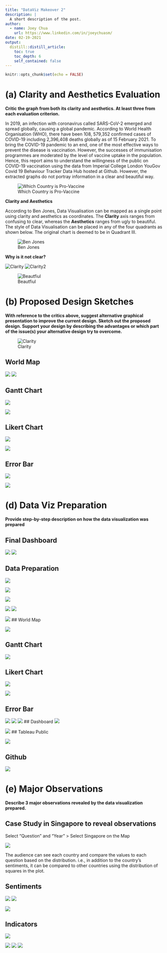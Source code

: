 ```yaml
---
title: "DataViz Makeover 2"
description: |
  A short description of the post.
author:
  - name: Joey Chua
    url: https://www.linkedin.com/in/joeychuasm/
date: 02-19-2021
output:
  distill::distill_article:
    toc: true
    toc_depth: 6
    self_contained: false
---
```



```r
knitr::opts_chunk$set(echo = FALSE)
```


# (a) Clarity and Aesthetics Evaluation

__Critic the graph from both its clarity and aesthetics. At least three from each evaluation criterion.__

In 2019, an infection with coronavirus called SARS-CoV-2 emerged and spread globally, causing a global pandemic. According to World Health Organisation (WHO), there have been 108, 579,352 confirmed cases of COVID-19 including 2,396,408 deaths globally as of 15 February 2021. To bring the COVID-19 pandemic to an end, one of the most effective ways to prevent the disease is vaccination. However, the successes of immunisation programmes are moderated by the level of vaccine uptake in the population.  Hence, this report aims to understand the willingness of the public on COVID-19 vaccination using the data from Imperial College London YouGov Covid 19 Behaviour Tracker Data Hub hosted at Github. However, the extracted graphs do not portray information in a clear and beautiful way.

![Which Country is Pro-Vaccine](originalchart.png)

__Clarity and Aesthetics__

According to Ben Jones, Data Visualisation can be mapped as a single point using clarity and aesthetics as coordinates. The __Clarity__ axis ranges from confusing to clear, whereas the __Aesthetics__ ranges from ugly to beautiful. The style of Data Visualisation can be placed in any of the four quadrants as shown below. The original chart is deemed to be in Quadrant III.

![Ben Jones](benjones.png)


__Why is it not clear?__

![Clarity](whyisitnotclear.png)
![Clarity2](whyisitnotclear2.png)


![Beautfiul](whyisitnotbeautiful.png)

# (b) Proposed Design Sketches

__With reference to the critics above, suggest alternative graphical presentation to improve the current design. Sketch out the proposed design. Support your design by describing the advantages or which part of the issue(s) your alternative design try to overcome.__

![Clarity](proposeddesign.png)

## World Map

![](worldmap.png)
![](worldmapbenefits.png)

## Gantt Chart


![](ganttchart.png)


![](ganttchartbenefits.png)

## Likert Chart

![](likertchart.png)

![](likertchartbenefit.png)

## Error Bar

![](errorbar.png)


![](errorbarbenefits.png)



# (d) Data Viz Preparation

__Provide step-by-step description on how the data visualization was prepared__

## Final Dashboard


![](finaldashboard.png)
![](finaldashboardlayout.png)

## Data Preparation

![](rdatacleaning.png)

![](datacleanstep1.png)

![](datacleanstep2.png)


![](datacleanstep3.png)
![](datacleanstep4.png)

![](datacleanstep5.png)
## World Map

![](worldmapstep1.png)

## Gantt Chart

![](ganttstep1.png)


## Likert Chart

![](likertstep1.png)

![](likertstep2.png)

## Error Bar
![](errorbarstep1.png)
![](errorbarstep2.png)
![](errorbarstep3.png)
## Dashboard
![](dashboardstep1.png)

![](dashboardstep2.png)
## Tableau Public

![](tableaustep1.png)

## Github

![](githubstep1.png)

# (e) Major Observations

__Describe 3 major observations revealed by the data visualization prepared.__


## Case Study in Singapore to reveal observations

Select “Question” and “Year” > Select Singapore on the Map

![](casestudy1.png)

The audience can see each country and compare the values to each question based on the distribution. i.e., in addition to the country’s sentiments, it can be compared to other countries using the distribution of squares in the plot. 

## Sentiments 

![](casestudy2.png)
![](casestudy3.png)

![](casestudy4.png)

## Indicators

![](casestudy5.png)

![](casestudy6.png)
![](casestudy7.png)
![](casestudy8.png)
